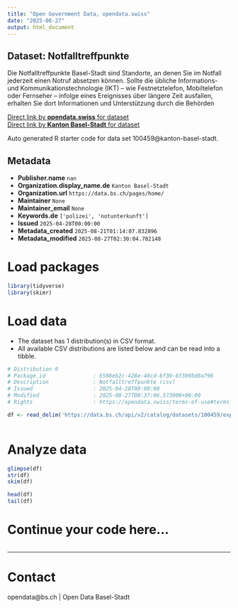 ```yaml
---
title: "Open Government Data, opendata.swiss"
date: "2025-08-27"
output: html_document
---
```


## Dataset: Notfalltreffpunkte

Die Notfalltreffpunkte Basel-Stadt sind Standorte, an denen Sie im Notfall jederzeit einen Notruf absetzen können. Sollte die übliche Informations- und Kommunikationstechnologie (IKT) – wie Festnetztelefon, Mobiltelefon oder Fernseher – infolge eines Ereignisses über längere Zeit ausfallen, erhalten Sie dort Informationen und Unterstützung durch die Behörden

[Direct link by **opendata.swiss** for dataset](https://opendata.swiss/de/dataset/notfalltreffpunkte6)<br>
[Direct link by **Kanton Basel-Stadt** for dataset](https://data.bs.ch/explore/dataset/100459/)

Auto generated R starter code for data set 100459@kanton-basel-stadt.

## Metadata

- **Publisher.name** `nan`
- **Organization.display_name.de** `Kanton Basel-Stadt`
- **Organization.url** `https://data.bs.ch/pages/home/`
- **Maintainer** `None`
- **Maintainer_email** `None`
- **Keywords.de** `['polizei', 'notunterkunft']`
- **Issued** `2025-04-28T00:00:00`
- **Metadata_created** `2025-08-21T01:14:07.832896`
- **Metadata_modified** `2025-08-27T02:30:04.782148`


# Load packages

```r

library(tidyverse)
library(skimr)

```

# Load data

-   The dataset has 1 distribution(s) in CSV format.
-   All available CSV distributions are listed below and can be read into a tibble.

```r

# Distribution 0
# Package_id               : 6508eb2c-428e-46cd-bf30-6f3b9bd8a796
# Description              : Notfalltreffpunkte (csv)
# Issued                   : 2025-04-28T00:00:00
# Modified                 : 2025-08-27T00:37:06.573000+00:00
# Rights                   : https://opendata.swiss/terms-of-use#terms_by

df <- read_delim('https://data.bs.ch/api/v2/catalog/datasets/100459/exports/csv?use_labels=true')



```

# Analyze data

```r

glimpse(df)
str(df)
skim(df)

head(df)
tail(df)

```

# Continue your code here...

```r

```

------------------------------------------------------------------------

# Contact

opendata@bs.ch | Open Data Basel-Stadt
